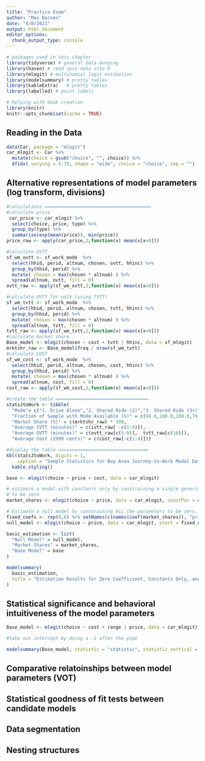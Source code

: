 ```yaml
---
title: "Practice Exam"
author: "Max Barnes"
date: "4/8/2021"
output: html_document
editor_options: 
  chunk_output_type: console
---
```


```r
# packages used in this chapter
library(tidyverse) # general data munging
library(haven) # read spss data into R
library(mlogit) # multinomial logit estimation
library(modelsummary) # pretty tables
library(kableExtra)   # pretty tables
library(labelled) # point labels

# helping with book creation
library(knitr)
knitr::opts_chunk$set(cache = TRUE)
```

## Reading in the Data

```r
data(Car, package = "mlogit")
car_mlogit <- Car %>%
  mutate(choice = gsub("choice", "", choice)) %>%
  dfidx( varying = 5:70, shape = "wide", choice = "choice", sep = "")
```

## Alternative representations of model parameters (log transform, divisions)

```r
#calculations =======================================
#calculate price
 car_price <- car_mlogit %>%
  select(choice, price, type) %>%
  group_by(type) %>%
  summarise(exp(mean(price)), min(price))
price_raw <- apply(car_price,2,function(x) mean(x[x>0]))

#calculate OVTT
sf_wm_ovtt <- sf_work_mode  %>%
  select(hhid, perid, altnum, chosen, ovtt, hhinc) %>%
  group_by(hhid, perid) %>%
  mutate( chosen = max(chosen * altnum) ) %>%
  spread(altnum, ovtt, fill = 0)
ovtt_raw <- apply(sf_wm_ovtt,2,function(x) mean(x[x>0]))

#calculate OVTT for walk (using TVTT)
sf_wm_tvtt <- sf_work_mode  %>%
  select(hhid, perid, altnum, chosen, tvtt, hhinc) %>%
  group_by(hhid, perid) %>%
  mutate( chosen = max(chosen * altnum) ) %>%
  spread(altnum, tvtt, fill = 0)
tvtt_raw <- apply(sf_wm_tvtt,2,function(x) mean(x[x>0]))
#calculate market share
Base_model <- mlogit(chosen ~ cost + tvtt | hhinc, data = sf_mlogit)
mrktshr_raw <- Base_model$freq / nrow(sf_wm_tvtt)
#calculate COST
sf_wm_cost <- sf_work_mode  %>%
  select(hhid, perid, altnum, chosen, cost, hhinc) %>%
  group_by(hhid, perid) %>%
  mutate( chosen = max(chosen * altnum) ) %>%
  spread(altnum, cost, fill = 0)
cost_raw <- apply(sf_wm_cost,2,function(x) mean(x[x>0]))

#create the table ==================================
statsJtoWork <- tibble(
  "Mode"= c("1. Drive Alone","2. Shared Ride (2)","3. Shared Ride (3+)", "4. Transit", "5. Bike", "6. Walk"),
  "Fraction of Sample with Mode Available (%)" = c(94.6,100.0,100.0,79.6,34.6,29.4),
  "Market Share (%)" = c(mrktshr_raw) * 100,
  "Average IVTT (minutes)" = c(ivtt_raw[ -c(1:4)]), 
  "Average OVTT (minutes)" = c(ovtt_raw[c(5:9)],  tvtt_raw[c(10)]),
  "Average Cost (1990 cents)" = c(cost_raw[-c(1:4)]))

#display the table =================================
kbl(statsJtoWork, digits = 1,
    caption = "Sample Statistics for Bay Area Journey-to-Work Modal Data") %>% 
  kable_styling()
```


```r
base <- mlogit(choice ~ price + cost, data = car_mlogit)

# estimate a model with constants only by constraining a single generic variable
# to be zero
market_shares <- mlogit(choice ~ price, data = car_mlogit, constPar = c("price" = 0))

# Estimate a null model by constraining ALL the parameters to be zero. 
fixed_coefs <- rep(0,6) %>% setNames(c(names(coef(market_shares)), "price"))
null_model <- mlogit(choice ~ price, data = car_mlogit, start = fixed_coefs, iterlim = 0)
```

```r
basic_estimation <- list(
  "Null Model" = null_model,
  "Market Shares" = market_shares,
  "Base Model" = base
)

modelsummary(
  basic_estimation, 
  title = "Estimation Results for Zero Coefficient, Constants Only, and Base Models"
)
```
## Statistical significance and behavioral intuitiveness of the model parameters

```r

Base_model <- mlogit(choice ~ cost + range | price, data = car_mlogit)

#take out intercept by doing a -1 after the pipe

modelsummary(Base_model, statistic = "statistic", statistic_vertical = FALSE, stars = TRUE, notes = list('Note: The numbers in the parentheses are the t-statistics'))

```

## Comparative relatoinships between model parameters (VOT)

## Statistical goodness of fit tests between candidate models

## Data segmentation

## Nesting structures

